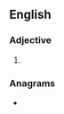 ==English==

===Adjective===
{{en-adj}}

# {{alternative spelling of|metalled|lang=en}}

===Anagrams===
* {{anagrams|en|a=adeelmt|medalet}}